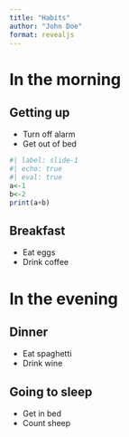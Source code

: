 ```yaml
---
title: "Habits"
author: "John Doe"
format: revealjs
---
```


# In the morning

## Getting up

- Turn off alarm
- Get out of bed
```r
#| label: slide-1
#| echo: true
#| eval: true
a<-1
b<-2
print(a+b)
```

## Breakfast

- Eat eggs
- Drink coffee

# In the evening

## Dinner

- Eat spaghetti
- Drink wine

## Going to sleep

- Get in bed
- Count sheep